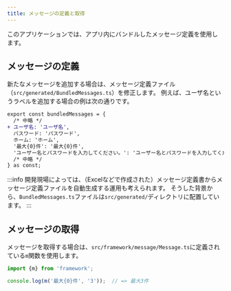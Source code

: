 ```yaml
---
title: メッセージの定義と取得
---
```


このアプリケーションでは、アプリ内にバンドルしたメッセージ定義を使用します。

## メッセージの定義

新たなメッセージを追加する場合は、メッセージ定義ファイル（`src/generated/BundledMessages.ts`）を修正します。
例えば、ユーザ名というラベルを追加する場合の例は次の通りです。

```diff typescript title="BundledMessages.ts"
export const bundledMessages = {
  /* 中略 */
+ ユーザ名: 'ユーザ名',
  パスワード: 'パスワード',
  ホーム: 'ホーム',
  '最大{0}件': '最大{0}件',
  'ユーザー名とパスワードを入力してください。': 'ユーザー名とパスワードを入力してください。',
  /* 中略 */
} as const;
```

:::info
開発現場によっては、（Excelなどで作成された）メッセージ定義書からメッセージ定義ファイルを自動生成する運用も考えられます。
そうした背景から、`BundledMessages.ts`ファイルは`src/generated/`ディレクトリに配置しています。
:::

## メッセージの取得

メッセージを取得する場合は、`src/framework/message/Message.ts`に定義されている`m`関数を使用します。

```typescript jsx title='メッセージの取得'
import {m} from 'framework';

console.log(m('最大{0}件', '3'));  // => 最大3件
```
